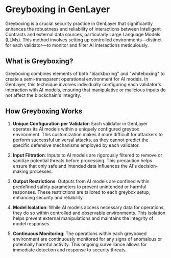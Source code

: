 # Greyboxing in GenLayer

Greyboxing is a crucial security practice in GenLayer that significantly enhances the robustness and reliability of interactions between Intelligent Contracts and external data sources, particularly Large Language Models (LLMs). This method involves setting up controlled environments—distinct for each validator—to monitor and filter AI interactions meticulously.

## What is Greyboxing?

Greyboxing combines elements of both "blackboxing" and "whiteboxing" to create a semi-transparent operational environment for AI models. In GenLayer, this technique involves individually configuring each validator's interaction with AI models, ensuring that manipulative or malicious inputs do not affect the blockchain's integrity.

## How Greyboxing Works

1. **Unique Configuration per Validator**: Each validator in GenLayer operates its AI models within a uniquely configured greybox environment. This customization makes it more difficult for attackers to perform successful universal attacks, as they cannot predict the specific defensive mechanisms employed by each validator.

2. **Input Filtration**: Inputs to AI models are rigorously filtered to remove or sanitize potential threats before processing. This precaution helps ensure that only safe and intended data influences the AI's decision-making processes.

3. **Output Restrictions**: Outputs from AI models are confined within predefined safety parameters to prevent unintended or harmful responses. These restrictions are tailored to each greybox setup, enhancing security and reliability.

4. **Model Isolation**: While AI models access necessary data for operations, they do so within controlled and observable environments. This isolation helps prevent external manipulations and maintains the integrity of model responses.

5. **Continuous Monitoring**: The operations within each greyboxed environment are continuously monitored for any signs of anomalous or potentially harmful activity. This ongoing surveillance allows for immediate detection and response to security threats.
